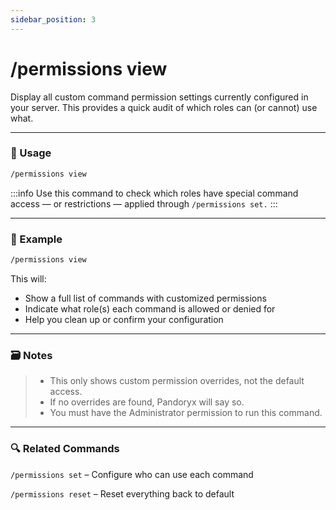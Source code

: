 ```yaml
---
sidebar_position: 3
---
```


# /permissions view 

Display all custom command permission settings currently configured in your server. This provides a quick audit of which roles can (or cannot) use what.

<hr className="md-divider-gradient" />

### 💬 Usage
```bash
/permissions view
```
:::info
Use this command to check which roles have special command access — or restrictions — applied through `/permissions set.`
:::

<hr className="md-divider-gradient" />

### 📌 Example
```bash
/permissions view
```
This will:
- Show a full list of commands with customized permissions
- Indicate what role(s) each command is allowed or denied for
- Help you clean up or confirm your configuration

<hr className="md-divider-gradient" />

### 🗃️ Notes
> - This only shows custom permission overrides, not the default access.
> - If no overrides are found, Pandoryx will say so.
> - You must have the Administrator permission to run this command.

<hr className="md-divider-gradient" />

### 🔍 Related Commands
`/permissions set` – Configure who can use each command

`/permissions reset` – Reset everything back to default